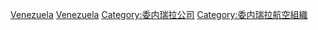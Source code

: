 [[Category:南美洲航空公司|Venezuela]]
[[Category:各国航空公司|Venezuela]]
[[Category:委内瑞拉公司|Category:委内瑞拉公司]]
[[Category:委内瑞拉航空組織|Category:委内瑞拉航空組織]]